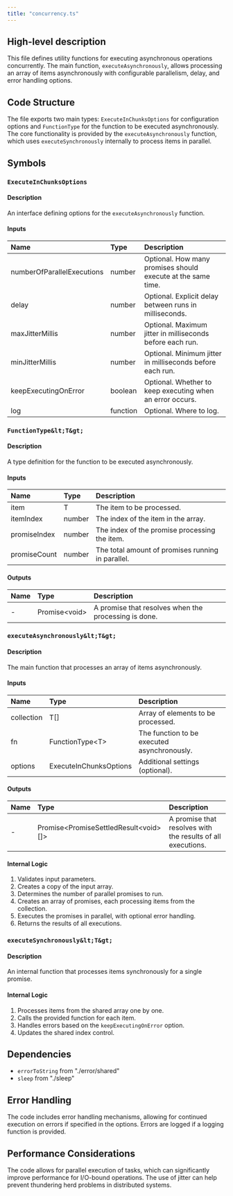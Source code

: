 ```yaml
---
title: "concurrency.ts"
---
```


## High-level description
This file defines utility functions for executing asynchronous operations concurrently. The main function, `executeAsynchronously`, allows processing an array of items asynchronously with configurable parallelism, delay, and error handling options.

## Code Structure
The file exports two main types: `ExecuteInChunksOptions` for configuration options and `FunctionType` for the function to be executed asynchronously. The core functionality is provided by the `executeAsynchronously` function, which uses `executeSynchronously` internally to process items in parallel.

## Symbols

### `ExecuteInChunksOptions`
#### Description
An interface defining options for the `executeAsynchronously` function.

#### Inputs
| Name | Type | Description |
|:-----|:-----|:------------|
| numberOfParallelExecutions | number | Optional. How many promises should execute at the same time. |
| delay | number | Optional. Explicit delay between runs in milliseconds. |
| maxJitterMillis | number | Optional. Maximum jitter in milliseconds before each run. |
| minJitterMillis | number | Optional. Minimum jitter in milliseconds before each run. |
| keepExecutingOnError | boolean | Optional. Whether to keep executing when an error occurs. |
| log | function | Optional. Where to log. |

### `FunctionType&lt;T&gt;`
#### Description
A type definition for the function to be executed asynchronously.

#### Inputs
| Name | Type | Description |
|:-----|:-----|:------------|
| item | T | The item to be processed. |
| itemIndex | number | The index of the item in the array. |
| promiseIndex | number | The index of the promise processing the item. |
| promiseCount | number | The total amount of promises running in parallel. |

#### Outputs
| Name | Type | Description |
|:-----|:-----|:------------|
| - | Promise&lt;void&gt; | A promise that resolves when the processing is done. |

### `executeAsynchronously&lt;T&gt;`
#### Description
The main function that processes an array of items asynchronously.

#### Inputs
| Name | Type | Description |
|:-----|:-----|:------------|
| collection | T[] | Array of elements to be processed. |
| fn | FunctionType&lt;T&gt; | The function to be executed asynchronously. |
| options | ExecuteInChunksOptions | Additional settings (optional). |

#### Outputs
| Name | Type | Description |
|:-----|:-----|:------------|
| - | Promise&lt;PromiseSettledResult&lt;void&gt;[]&gt; | A promise that resolves with the results of all executions. |

#### Internal Logic
1. Validates input parameters.
2. Creates a copy of the input array.
3. Determines the number of parallel promises to run.
4. Creates an array of promises, each processing items from the collection.
5. Executes the promises in parallel, with optional error handling.
6. Returns the results of all executions.

### `executeSynchronously&lt;T&gt;`
#### Description
An internal function that processes items synchronously for a single promise.

#### Internal Logic
1. Processes items from the shared array one by one.
2. Calls the provided function for each item.
3. Handles errors based on the `keepExecutingOnError` option.
4. Updates the shared index control.

## Dependencies
- `errorToString` from "./error/shared"
- `sleep` from "./sleep"

## Error Handling
The code includes error handling mechanisms, allowing for continued execution on errors if specified in the options. Errors are logged if a logging function is provided.

## Performance Considerations
The code allows for parallel execution of tasks, which can significantly improve performance for I/O-bound operations. The use of jitter can help prevent thundering herd problems in distributed systems.